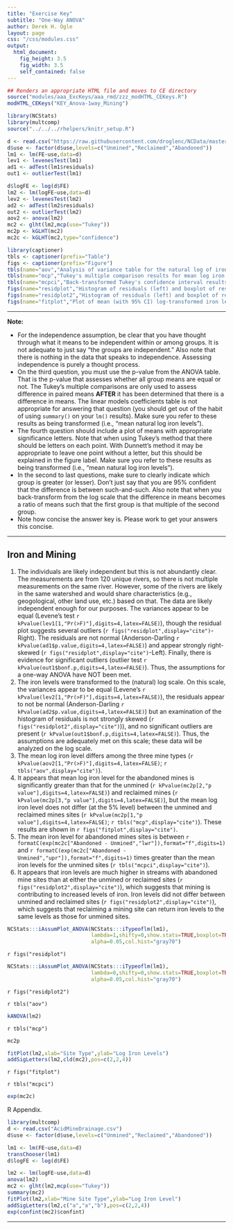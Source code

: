 ```yaml
---
title: "Exercise Key"
subtitle: "One-Way ANOVA"
author: Derek H. Ogle
layout: page
css: "/css/modules.css"
output:
  html_document:
    fig_height: 3.5
    fig_width: 3.5
    self_contained: false
---
```


```r
## Renders an appropriate HTML file and moves to CE directory
source("modules/aaa_ExcKeys/aaa_rmd/zzz_modHTML_CEKeys.R")
modHTML_CEKeys("KEY_Anova-1way_Mining")
```

```r
library(NCStats)
library(multcomp)
source("../../../rhelpers/knitr_setup.R")

d <- read.csv("https://raw.githubusercontent.com/droglenc/NCData/master/AcidMineDrainage.csv")
d$use <- factor(d$use,levels=c("Unmined","Reclaimed","Abandoned"))
lm1 <- lm(FE~use,data=d)
lev1 <- levenesTest(lm1)
ad1 <- adTest(lm1$residuals)
out1 <- outlierTest(lm1)

d$logFE <- log(d$FE)
lm2 <- lm(logFE~use,data=d)
lev2 <- levenesTest(lm2)
ad2 <- adTest(lm2$residuals)
out2 <- outlierTest(lm2)
aov2 <- anova(lm2)
mc2 <- glht(lm2,mcp(use="Tukey"))
mc2p <- kGLHT(mc2)
mc2c <- kGLHT(mc2,type="confidence")

library(captioner)
tbls <- captioner(prefix="Table")
figs <- captioner(prefix="Figure")
tbls(name="aov","Analysis of variance table for the natural log of iron levels by mine type.")
tbls(name="mcp","Tukey's multiple comparison results for mean log iron levels by mine site type.")
tbls(name="mcpci","Back-transformed Tukey's confidence interval results for the ratio of mean iron levels between pairs of mine site types.")
figs(name="residplot","Histogram of residuals (left) and boxplot of residuals by mine site type (right).")
figs(name="residplot2","Histogram of residuals (left) and boxplot of residuals by mine site type type (right) for log-transformed iron levels.")
figs(name="fitplot","Plot of mean (with 95% CI) log-transformed iron levels in streams by mine site type. Different letters indicate means that are significantly different.")
```

----

<div class="alert alert-warning">
<strong>Note:</strong> 
<ul>
  <li>For the independence assumption, be clear that you have thought through what it means to be independent within or among groups. It is not adequate to just say "the groups are independent." Also note that there is nothing in the data that speaks to independence. Assessing independence is purely a thought process.</li>
  <li>On the third question, you must use the p-value from the ANOVA table. That is the p-value that assesses whether all group means are equal or not. The Tukey's multiple comparisons are only used to assess difference in paired means <b>AFTER</b> it has been determined that there is a difference in means. The linear models coefficients table is not appropriate for answering that question (you should get out of the habit of using `summary()` on your `lm()` results). Make sure you refer to these results as being transformed (i.e., "mean natural log iron levels").</li>
  <li>The fourth question should include a plot of means with appropriate significance letters. Note that when using Tukey's method that there should be letters on each point. With Dunnett's method it may be appropriate to leave one point without a letter, but this should be explained in the figure label. Make sure you refer to these results as being transformed (i.e., "mean natural log iron levels").</li>
  <li>In the second to last questions, make sure to clearly indicate which group is greater (or lesser). Don't just say that you are 95% confident that the difference is between such-and-such. Also note that when you back-transform from the log scale that the difference in means becomes a ratio of means such that the first group is that multiple of the second group.</li>
  <li>Note how concise the answer key is. Please work to get your answers this concise.</li>
</ul>
</div>

----

## Iron and Mining

1. The individuals are likely independent but this is not abundantly clear. The measurements are from 120 unique rivers, so there is not multiple measurements on the same river. However, some of the rivers are likely in the same watershed and would share characteristics (e.g., geogological, other land use, etc.) based on that. The data are likely independent enough for our purposes. The variances appear to be equal (Levene's test `r kPvalue(lev1[1,"Pr(>F)"],digits=4,latex=FALSE)`), though the residual plot suggests several outliers (`r figs("residplot",display="cite")`-Right). The residuals are not normal (Anderson-Darling `r kPvalue(ad1$p.value,digits=4,latex=FALSE)`) and appear strongly right-skewed (`r figs("residplot",display="cite")`-Left). Finally, there is evidence for significant outliers (outlier test `r kPvalue(out1$bonf.p,digits=4,latex=FALSE)`). Thus, the assumptions for a one-way ANOVA have NOT been met.
1. The iron levels were transformed to the (natural) log scale. On this scale, the variances appear to be equal (Levene's `r kPvalue(lev2[1,"Pr(>F)"],digits=4,latex=FALSE)`), the residuals appear to not be normal (Anderson-Darling `r kPvalue(ad2$p.value,digits=4,latex=FALSE)`) but an examination of the histogram of residuals is not strongly skewed (`r figs("residplot2",display="cite")`)), and no significant outliers are present (`r kPvalue(out1$bonf.p,digits=4,latex=FALSE)`). Thus, the assumptions are adequately met on this scale; these data will be analyzed on the log scale.
1. The mean log iron level differs among the three mine types (`r kPvalue(aov2[1,"Pr(>F)"],digits=4,latex=FALSE)`; `r tbls("aov",display="cite")`).
1. It appears that mean log iron level for the abandoned mines is significantly greater than that for the unmined (`r kPvalue(mc2p[2,"p value"],digits=4,latex=FALSE)`) and reclaimed mines (`r kPvalue(mc2p[3,"p value"],digits=4,latex=FALSE)`), but the mean log iron level does not differ (at the 5% level) between the unmined and reclaimed mines sites (`r kPvalue(mc2p[1,"p value"],digits=4,latex=FALSE)`; `r tbls("mcp",display="cite")`). These results are shown in `r figs("fitplot",display="cite")`.
1. The mean iron level for abandoned mines sites is between `r formatC(exp(mc2c["Abandoned - Unmined","lwr"]),format="f",digits=1)` and `r formatC(exp(mc2c["Abandoned - Unmined","upr"]),format="f",digits=1)` times greater than the mean iron levels for the unmined sites (`r tbls("mcpci",display="cite")`).
1. It appears that iron levels are much higher in streams with abandoned mine sites than at either the unmined or reclaimed sites (`r figs("residplot2",display="cite")`), which suggests that mining is contributing to increased levels of iron. Iron levels did not differ between unmined and reclaimed sites (`r figs("residplot2",display="cite")`), which suggests that reclaiming a mining site can return iron levels to the same levels as those for unmined sites.

```r
NCStats:::iAssumPlot_ANOVA(NCStats:::iTypeoflm(lm1),
                           lambda=1,shifty=0,show.stats=TRUE,boxplot=TRUE,
                           alpha=0.05,col.hist="gray70")
```

`r figs("residplot")`


```r
NCStats:::iAssumPlot_ANOVA(NCStats:::iTypeoflm(lm1),
                           lambda=0,shifty=0,show.stats=TRUE,boxplot=TRUE,
                           alpha=0.05,col.hist="gray70")
```

`r figs("residplot2")`

`r tbls("aov")`

```r
kANOVA(lm2)
```

`r tbls("mcp")`

```r
mc2p
```

```r
fitPlot(lm2,xlab="Site Type",ylab="Log Iron Levels")
addSigLetters(lm2,cld(mc2),pos=c(2,2,4))
```

`r figs("fitplot")`

`r tbls("mcpci")`

```r
exp(mc2c)
```


R Appendix.
```r
library(multcomp)
d <- read.csv("AcidMineDrainage.csv")
d$use <- factor(d$use,levels=c("Unmined","Reclaimed","Abandoned"))

lm1 <- lm(FE~use,data=d)
transChooser(lm1)
d$logFE <- log(d$FE)

lm2 <- lm(logFE~use,data=d)
anova(lm2)
mc2 <- glht(lm2,mcp(use="Tukey"))
summary(mc2)
fitPlot(lm2,xlab="Mine Site Type",ylab="Log Iron Level")
addSigLetters(lm2,c("a","a","b"),pos=c(2,2,4))
exp(confint(mc2)$confint)
```

----
